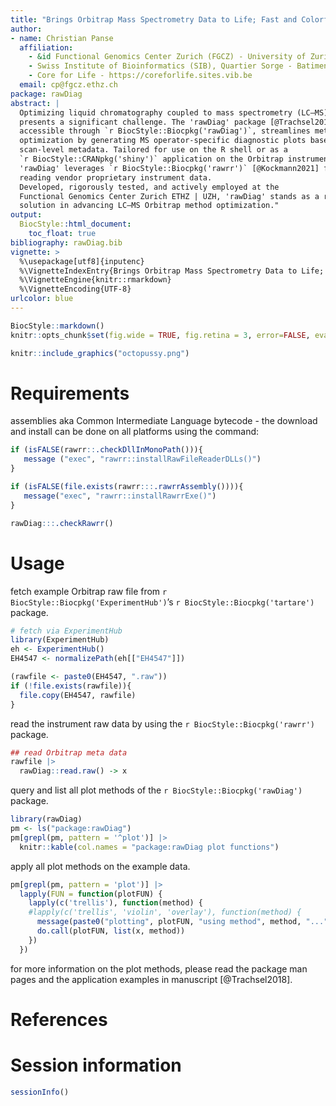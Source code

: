 ```yaml
---
title: "Brings Orbitrap Mass Spectrometry Data to Life; Fast and Colorful"
author:
- name: Christian Panse
  affiliation:
    - &id Functional Genomics Center Zurich (FGCZ) - University of Zurich | ETH Zurich, Winterthurerstrasse 190, CH-8057 Zurich, Switzerland
    - Swiss Institute of Bioinformatics (SIB), Quartier Sorge - Batiment Amphipole, CH-1015 Lausanne, Switzerland
    - Core for Life - https://coreforlife.sites.vib.be
  email: cp@fgcz.ethz.ch
package: rawDiag
abstract: |
  Optimizing liquid chromatography coupled to mass spectrometry (LC–MS) methods
  presents a significant challenge. The 'rawDiag' package [@Trachsel2018],
  accessible through `r BiocStyle::Biocpkg('rawDiag')`, streamlines method
  optimization by generating MS operator-specific diagnostic plots based on
  scan-level metadata. Tailored for use on the R shell or as a
  `r BiocStyle::CRANpkg('shiny')` application on the Orbitrap instrument PC,
  'rawDiag' leverages `r BiocStyle::Biocpkg('rawrr')` [@Kockmann2021] for
  reading vendor proprietary instrument data.
  Developed, rigorously tested, and actively employed at the
  Functional Genomics Center Zurich ETHZ | UZH, 'rawDiag' stands as a robust
  solution in advancing LC–MS Orbitrap method optimization."
output:
  BiocStyle::html_document:
    toc_float: true
bibliography: rawDiag.bib
vignette: >
  %\usepackage[utf8]{inputenc}
  %\VignetteIndexEntry{Brings Orbitrap Mass Spectrometry Data to Life; Fast and Colorful}
  %\VignetteEngine{knitr::rmarkdown}
  %\VignetteEncoding{UTF-8}
urlcolor: blue
---
```


```r
BiocStyle::markdown()
knitr::opts_chunk$set(fig.wide = TRUE, fig.retina = 3, error=FALSE, eval=TRUE)
```


```r
knitr::include_graphics("octopussy.png")
```

# Requirements

assemblies aka Common Intermediate Language bytecode - the download and install
can be done on all platforms using the command:

```r
if (isFALSE(rawrr::.checkDllInMonoPath())){
   message ("exec", "rawrr::installRawFileReaderDLLs()")
}

if (isFALSE(file.exists(rawrr:::.rawrrAssembly()))){
   message("exec", "rawrr::installRawrrExe()")
}

rawDiag:::.checkRawrr()
```

# Usage

fetch example Orbitrap raw file from
`r BiocStyle::Biocpkg('ExperimentHub')`'s
`r BiocStyle::Biocpkg('tartare')` package.

```r
# fetch via ExperimentHub
library(ExperimentHub)
eh <- ExperimentHub()
EH4547 <- normalizePath(eh[["EH4547"]])

(rawfile <- paste0(EH4547, ".raw"))
if (!file.exists(rawfile)){
  file.copy(EH4547, rawfile)
}
```

read the instrument raw data by using the `r BiocStyle::Biocpkg('rawrr')` package.

```r
## read Orbitrap meta data
rawfile |>
  rawDiag::read.raw() -> x
```

query and list all plot methods of the `r BiocStyle::Biocpkg('rawDiag')` package.

```r
library(rawDiag)
pm <- ls("package:rawDiag")
pm[grepl(pm, pattern = '^plot')] |>
  knitr::kable(col.names = "package:rawDiag plot functions")
```

apply all plot methods on the example data.

```r
pm[grepl(pm, pattern = 'plot')] |> 
  lapply(FUN = function(plotFUN) {
    lapply(c('trellis'), function(method) {
    #lapply(c('trellis', 'violin', 'overlay'), function(method) {
      message(paste0("plotting", plotFUN, "using method", method, "..."))
      do.call(plotFUN, list(x, method))
    })
  }) 
```

for more information on the plot methods, please read the package man pages and
the application examples in manuscript [@Trachsel2018].

# References {-}

# Session information {-}

```r
sessionInfo()
```
